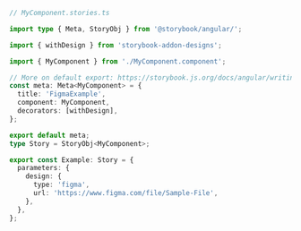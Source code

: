 ```ts
// MyComponent.stories.ts

import type { Meta, StoryObj } from '@storybook/angular/';

import { withDesign } from 'storybook-addon-designs';

import { MyComponent } from './MyComponent.component';

// More on default export: https://storybook.js.org/docs/angular/writing-stories/introduction#default-export
const meta: Meta<MyComponent> = {
  title: 'FigmaExample',
  component: MyComponent,
  decorators: [withDesign],
};

export default meta;
type Story = StoryObj<MyComponent>;

export const Example: Story = {
  parameters: {
    design: {
      type: 'figma',
      url: 'https://www.figma.com/file/Sample-File',
    },
  },
};
```
